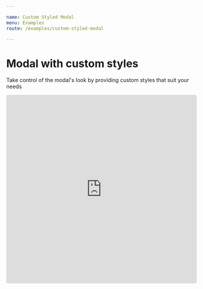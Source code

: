 ```yaml
---

name: Custom Styled Modal
menu: Examples
route: /examples/custom-styled-modal

---
```


# Modal with custom styles

Take control of the modal's look by providing custom styles that suit your needs

<iframe
     src="https://codesandbox.io/embed/focused-brattain-ycf95?fontsize=14&hidenavigation=1&theme=dark"
     style="width:100%; height:500px; border:0; border-radius: 4px; overflow:hidden;"
     title="focused-brattain-ycf95"
     allow="geolocation; microphone; camera; midi; vr; accelerometer; gyroscope; payment; ambient-light-sensor; encrypted-media; usb"
     sandbox="allow-modals allow-forms allow-popups allow-scripts allow-same-origin"
   ></iframe>

